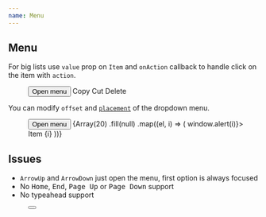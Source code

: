 ```yaml
---
name: Menu
---
```



## Menu

For big lists use `value` prop on `Item` and `onAction` callback to handle click on the item with `action`.

<Playground>
  <Box p="$8">
    <Menu onAction={typeof window !== 'undefined' ? window.alert : null}>
      <Button>
        <span>Open menu</span>
        <Icon as={ChevronDownIcon} size="lg" />
      </Button>
      <Menu.List>
        <Item value="copy">
          <Icon as="svg" />
          Copy
        </Item>
        <Item value="cut">
          <Icon as="svg" />
          Cut
        </Item>
        <Item value="delete" css={{ color: '$danger' }}>
          <Icon as={TrashIcon} color="$danger" />
          Delete
        </Item>
      </Menu.List>
    </Menu>
  </Box>
</Playground>

You can modify `offset` and [`placement`](https://popper.js.org/docs/v2/constructors/#options) of the dropdown menu.

<Playground>
  <ThemeProvider theme="orange">
    <Box p="$8">
      <Menu>
        <Button>
          <span>Open menu</span>
          <Icon as={ChevronDownIcon} size="lg" />
        </Button>
        <Menu.List offset={0} placement="right-start">
          {Array(20)
            .fill(null)
            .map((el, i) => (
              <Item key={i} onClick={() => window.alert(i)}>
                Item {i}
              </Item>
            ))}
        </Menu.List>
      </Menu>
    </Box>
  </ThemeProvider>
</Playground>

## Issues

- `ArrowUp` and `ArrowDown` just open the menu, first option is always focused
- No <kbd>Home</kbd>, <kbd>End</kbd>, <kbd>Page Up</kbd> or <kbd>Page Down</kbd> support
- No typeahead support

<Playground>
  <Box p="$8">
    <Menu>
      <Button variant="outline">
        <Icon as={ChevronDownIcon} size="lg" />
      </Button>
      <Menu.List>
        <Dialog>
          <Item css={{ color: '$danger' }}>
            <Icon size="md" as={TrashIcon} />
            <span>Delete</span>
          </Item>
          {(close) => (
            <Dialog.Modal>
              <Dialog.Title level={3}>Delete topic?</Dialog.Title>
              <div onClick={(e) => console.log(e.defaultPrevented, 'click')}>divkda;dka;s</div>
            </Dialog.Modal>
          )}
        </Dialog>
      </Menu.List>
    </Menu>
  </Box>
</Playground>
